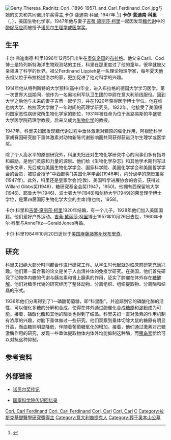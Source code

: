 {{Link style|time=2015-12-13T12:45:37+00:00}}
{{Infobox scientist
|name = 卡尔·斐迪南·科里<br />(Carl Ferdinand Cori)
|image = Carl Ferdinand Cori.jpg
|image_size = 162px
|caption = 卡尔·斐迪南·科里
|birth_date = {{birth date|1896|12|5}}
|birth_place = [[奥匈帝国|奥匈帝国]]，[[布拉格|布拉格]]
|death_date = {{Death date and age|1984|10|20|1896|12|5}}
|death_place = [[美国|美国]][[麻薩諸塞州|麻薩諸塞州]][[坎布里奇|坎布里奇]]
|residence = 
|citizenship = 
|nationality = [[奥匈帝国|奥匈帝国]]
|ethnicity = 
|field =  [[生物化学|生物化学家]]
|work_institutions = [[圣路易斯华盛顿大学|圣路易斯华盛顿大学]]
|alma_mater = [[:en:First_Faculty_of_Medicine|First Faculty of Medicine]],  [[布拉格查理大学|布拉格查理大学]]
|doctoral_students = 
|known_for = [[糖原|糖原]]（glycogen）
|author_abbrev_bot = 
|author_abbrev_zoo = 
|influences = 
|influenced = 
|prizes = [[诺贝尔生理学或医学奖|诺贝尔生理学或医学奖]], 1947年
|religion = 
|footnotes = 
|signature = 
}}
[[Image:Gerty_Theresa_Radnitz_Cori_(1896-1957)_and_Carl_Ferdinand_Cori.jpg|thumb]]与她的丈夫和共同诺贝尔奖得主,卡尔·斐迪南·科里, 1947年.<ref>{{cite web |url=http://siarchives.si.edu/collections/siris_arc_308461 |title=Gerty Theresa Radnitz Cori (1896-1957) and Carl Ferdinand Cori (1896-1984) 1947 |work=Smithsonian Institution Archives |publisher=Smithsonian Institution |accessdate=23 July 2013 |archive-date=2017-07-28 |archive-url=https://web.archive.org/web/20170728211426/https://siarchives.si.edu/collections/siris_arc_308461 |dead-url=no }}</ref>]]
'''卡尔·斐迪南·科里'''（{{lang-cs|Carl Ferdinand Cori}}，{{bd|1896年|12月5日|1984年|10月20日}}），美国生物化学家。1947年他与妻子[[格蒂·科里|吉蒂·黛丽莎·柯里]]一起因发现[[糖代谢|糖代谢]]中的[[酶促反应|酶促反应]]而被授予[[诺贝尔生理学或医学奖|诺贝尔生理学或医学奖]]。

==生平==
卡尔·弗迪南德·科里1896年12月5日出生在[[奥匈帝国|奥匈帝国]]的[[布拉格|布拉格]]。他父亲CarlI．Cod博士是特列斯特海洋生物观测站的主任，科里在那里度过了他的童年，很早就被父亲领进了科学的世界。祖父Ferdinand Lippieh是一名理论物理学家，每年夏天他去祖父位于布拉格提洛尔的家，更加促进了他对科学的兴趣。

1914年他从特列斯特的大学预科(高中)毕业，进入布拉格的德国大学学习医学。第一次世界大战期间，他作为一名奥地利军队卫生团的中尉在意大利前线服役。回到大学之后他与未来的妻子吉蒂一起学习，并在1920年获得医学博士学位。他在维也纳大学、格拉茨大学做了一年时间的药理学研究员。1922年，他接受了美国纽约国家恶性病研究所生物化学家的职位，1931年被任命为位于圣路易斯的华盛顿大学医学院药理学教授，后来又成为[[生物化学|生物化学]]的教授。

1947年，科里夫妇因发现糖代谢过程中垂体激素对糖原的催化作用，阿根廷科学家胡赛因研究脑下垂体激素对动物新陈代谢影响而共同获得获诺贝尔生理学或医学奖。

除了个人高水平的原创研究外，科里夫妇还对生物化学研究中心的同事们多有指导和鼓励，是他们灵感和力量的源泉。他们给《生物化学杂志》和其他学术期刊写过很多文章，先后成为美国生物化学学会、国家科学院、美国化学学会和美国哲学学会的会员，被联合授予“中西部奖”(美国化学学会)(1946年)，内分泌学的施贵宝奖(1947年)。此外，科里还是皇家学会(伦敦)、美国科学进展协会的会员，获得过Willard Gibbs奖(1948)，糖研究基金会奖(1947，1950)。他拥有西保留地大学(1946)、耶鲁大学(1946)、波士顿大学(1948)和剑桥大学(1949)的荣誉理学博士学位，是第四届国际生物化学大会的主席(维也纳，1958)。

卡尔·科里和[[格蒂·科里|吉蒂·黛丽莎·柯里]]1920年结婚，有一个儿子。1928年他们加入美国国籍。他们爱好户外运动。[[格蒂·科里|吉蒂·黛丽莎·柯里]]博士1957年10月26日去世，1960年卡尔·科里与AnneFitz—GeraldJones再婚。

卡尔·科里1984年10月20日逝世于[[美国|美国]][[麻薩諸塞州|麻薩諸塞州]][[坎布里奇|坎布里奇]]。

==研究==
科里夫妇绝大部分时间都合作进行研究工作。从学生时代起就对临床前研究充满兴趣。他们第一篇合著的论文是关于人血清补体的免疫学研究。在美国，他们首先研究了动物体内糖的代谢与胰岛素和肾上腺素的作用，证实了肿瘤在体外存在[[糖酵解|糖酵解]]。他们对糖类代谢的研究经历了整体动物、分离组织、组织提取物、分离酶和结晶的形式。

1936年他们分离得到了1一磷酸葡萄糖，即“科里酯”，并追踪到它的磷酸化酶的活性，可以催化多糖的分解和合成，使得在体外通过酶催化合成[[糖原|糖原]]和[[淀粉|淀粉]]成为可能。接着，磷酸化酶和其他的酶类也得到了结晶。科里夫妇一直对激素的作用机制有浓厚的兴趣，对脑下垂体做过一些研究。他们观察到垂体切除大鼠的糖原有明显升高，而血糖则明显降低，伴随着葡萄糖氧化的增加。接着，他们通过激素对己糖激酶作用的研究，发现一些垂体提取物体内体外均能抑制这种酶，而[[胰岛素|胰岛素]]恰恰可以对抗这种抑制。

== 参考资料 ==
{{Reflist}}

== 外部链接 ==
* {{En}} [http://nobelprize.org/medicine/laureates/1947/cori-cf-bio.html 诺贝尔奖传记]{{Wayback|url=http://nobelprize.org/medicine/laureates/1947/cori-cf-bio.html |date=20081204182916 }}
* {{En}} [https://web.archive.org/web/20131109113426/http://www.nasonline.org/publications/biographical-memoirs/memoir-pdfs/Cori_Carl.pdf 国家科学院传记回忆录]

{{諾貝爾生理學或醫學獎獲得者 (1926年-1950年)}}
{{阿尔伯特·拉斯克基础医学研究奖获得者}}

{{Authority control}}
{{DEFAULTSORT:Cori, Carl}}
[[Category:1896年出生|Cori, Carl Ferdinand]]
[[Category:1984年逝世|Cori, Carl Ferdinand]]
[[Category:诺贝尔生理学或医学奖获得者|Cori, Carl]]
[[Category:美国科学家|Cori, Carl]]
[[Category:布拉格查理大學校友|C]]
[[Category:拉斯克基礎醫學研究獎得主|Category:拉斯克基礎醫學研究獎得主]]
[[Category:意大利裔捷克人|Category:意大利裔捷克人]]
[[Category:葬于奥本山公墓|Category:葬于奥本山公墓]]